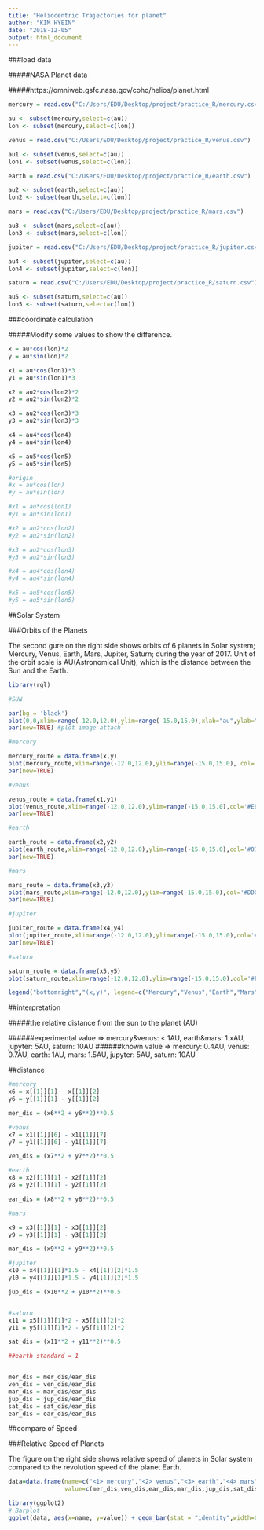 ```yaml
---
title: "Heliocentric Trajectories for planet"
author: "KIM HYEIN"
date: "2018-12-05"
output: html_document
---
```



###load data

#####NASA Planet data

#####https://omniweb.gsfc.nasa.gov/coho/helios/planet.html


```r

mercury = read.csv("C:/Users/EDU/Desktop/project/practice_R/mercury.csv")

au <- subset(mercury,select=c(au))
lon <- subset(mercury,select=c(lon))

venus = read.csv("C:/Users/EDU/Desktop/project/practice_R/venus.csv")

au1 <- subset(venus,select=c(au))
lon1 <- subset(venus,select=c(lon))

earth = read.csv("C:/Users/EDU/Desktop/project/practice_R/earth.csv")

au2 <- subset(earth,select=c(au))
lon2 <- subset(earth,select=c(lon))

mars = read.csv("C:/Users/EDU/Desktop/project/practice_R/mars.csv")

au3 <- subset(mars,select=c(au))
lon3 <- subset(mars,select=c(lon))

jupiter = read.csv("C:/Users/EDU/Desktop/project/practice_R/jupiter.csv")

au4 <- subset(jupiter,select=c(au))
lon4 <- subset(jupiter,select=c(lon))

saturn = read.csv("C:/Users/EDU/Desktop/project/practice_R/saturn.csv")

au5 <- subset(saturn,select=c(au))
lon5 <- subset(saturn,select=c(lon))

```

###coordinate calculation

#####Modify some values to show the difference.
```r

x = au*cos(lon)*2
y = au*sin(lon)*2

x1 = au*cos(lon1)*3
y1 = au*sin(lon1)*3

x2 = au2*cos(lon2)*2
y2 = au2*sin(lon2)*2

x3 = au2*cos(lon3)*3
y3 = au2*sin(lon3)*3

x4 = au4*cos(lon4)
y4 = au4*sin(lon4)

x5 = au5*cos(lon5)
y5 = au5*sin(lon5)

#origin
#x = au*cos(lon)
#y = au*sin(lon)

#x1 = au*cos(lon1)
#y1 = au*sin(lon1)

#x2 = au2*cos(lon2)
#y2 = au2*sin(lon2)

#x3 = au2*cos(lon3)
#y3 = au2*sin(lon3)

#x4 = au4*cos(lon4)
#y4 = au4*sin(lon4)

#x5 = au5*cos(lon5)
#y5 = au5*sin(lon5)


```

##Solar System

###Orbits of the Planets

The second gure on the right side shows orbits of 6 planets in Solar system; Mercury, Venus, Earth, Mars, Jupiter, Saturn; during the year of 2017. Unit of the orbit scale is AU(Astronomical Unit), which is the distance between the Sun and the Earth.

```r

library(rgl)

#SUN

par(bg = 'black')
plot(0,0,xlim=range(-12.0,12.0),ylim=range(-15.0,15.0),xlab="au",ylab="au.1",col='#FA049A',pch='*',cex=1.5)
par(new=TRUE) #plot image attach

#mercury

mercury_route = data.frame(x,y)
plot(mercury_route,xlim=range(-12.0,12.0),ylim=range(-15.0,15.0), col='#F0FFFF',pch='.')
par(new=TRUE)  

#venus

venus_route = data.frame(x1,y1)
plot(venus_route,xlim=range(-12.0,12.0),ylim=range(-15.0,15.0),col='#E8D525',pch='.')
par(new=TRUE)

#earth

earth_route = data.frame(x2,y2)
plot(earth_route,xlim=range(-12.0,12.0),ylim=range(-15.0,15.0),col='#07157F',pch='.',cex=2)
par(new=TRUE) 

#mars

mars_route = data.frame(x3,y3)
plot(mars_route,xlim=range(-12.0,12.0),ylim=range(-15.0,15.0),col='#DD0C0C',pch='.',cex=2)
par(new=TRUE) 

#jupiter

jupiter_route = data.frame(x4,y4)
plot(jupiter_route,xlim=range(-12.0,12.0),ylim=range(-15.0,15.0),col='#E0B163',pch='.',cex=2)
par(new=TRUE) 

#saturn

saturn_route = data.frame(x5,y5)
plot(saturn_route,xlim=range(-12.0,12.0),ylim=range(-15.0,15.0),col='#F9F7AA',pch='.',cex=3,main="Solar System",fg="white",col.lab="white",col.axis="white",col.main="white")

legend("bottomright","(x,y)", legend=c("Mercury","Venus","Earth","Mars","Jupiter","Saturn"), col=c("#F0FFFF", "#E8D525","#07157F","#DD0C0C","#E0B163","#F9F7AA"), lty=1, bg = "black", cex = 0.7,text.col="white",box.col="white")

```

##interpretation

#####the relative distance from the sun to the planet (AU)

######experimental value => mercury&venus: < 1AU, earth&mars: 1.xAU, jupyter: 5AU, saturn: 10AU
######known value => mercury: 0.4AU, venus: 0.7AU, earth: 1AU, mars: 1.5AU, jupyter: 5AU, saturn: 10AU


##distance

```r

#mercury
x6 = x[[1]][1] - x[[1]][2]
y6 = y[[1]][1] - y[[1]][2]

mer_dis = (x6**2 + y6**2)**0.5

#venus
x7 = x1[[1]][6] - x1[[1]][7]
y7 = y1[[1]][6] - y1[[1]][7]

ven_dis = (x7**2 + y7**2)**0.5

#earth
x8 = x2[[1]][1] - x2[[1]][2]
y8 = y2[[1]][1] - y2[[1]][2]

ear_dis = (x8**2 + y8**2)**0.5

#mars

x9 = x3[[1]][1] - x3[[1]][2]
y9 = y3[[1]][1] - y3[[1]][2]

mar_dis = (x9**2 + y9**2)**0.5

#jupiter
x10 = x4[[1]][1]*1.5 - x4[[1]][2]*1.5
y10 = y4[[1]][1]*1.5 - y4[[1]][2]*1.5

jup_dis = (x10**2 + y10**2)**0.5


#saturn
x11 = x5[[1]][1]*2 - x5[[1]][2]*2
y11 = y5[[1]][1]*2 - y5[[1]][2]*2

sat_dis = (x11**2 + y11**2)**0.5

##earth standard = 1


mer_dis = mer_dis/ear_dis
ven_dis = ven_dis/ear_dis
mar_dis = mar_dis/ear_dis
jup_dis = jup_dis/ear_dis
sat_dis = sat_dis/ear_dis
ear_dis = ear_dis/ear_dis

```

##compare of Speed

###Relative Speed of Planets

The figure on the right side shows relative speed of planets in Solar system compared to the revolution speed of the planet Earth.


```r

data=data.frame(name=c("<1> mercury","<2> venus","<3> earth","<4> mars","<5> jupiter","<6> saturn"),
                value=c(mer_dis,ven_dis,ear_dis,mar_dis,jup_dis,sat_dis))

library(ggplot2)
# Barplot
ggplot(data, aes(x=name, y=value)) + geom_bar(stat = "identity",width=0.6,fill=c('#42403E','#E8D525','#07157F','#DD0C0C','#E0B163','#F9F7AA'),color='black') + ggtitle("Relative Speed of Planets") + labs(x = "Planet", y = "Speed") + theme_bw() + theme(plot.title = element_text(hjust=0.5))


```

